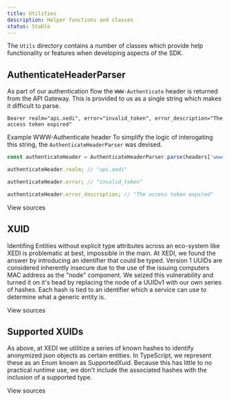```yaml
---
title: Utilities
description: Helper functions and classes
status: Stable
---
```



The <Link href="https://github.com/xedi/sdk-js/tree/master/src/Utils">`Utils`<LinkExternalIcon /></Link> directory contains a number of classes which provide help functionality or features when developing aspects of the SDK.

## AuthenticateHeaderParser

As part of our <Link href="/architecture/authentication">authentication flow</Link> the <Link href="https://tools.ietf.org/html/rfc6750#page-9">`WWW-Authenticate` header<LinkExternalIcon /></Link> is returned from the API Gateway. This is provided to us as a single string which makes it difficult to parse.
```
Bearer realm="api.xedi", error="invalid_token", error_description="The access token expired"
```
<Text as="p" mb={3} fontSize={1} color="gray.5">Example WWW-Authenticate header</Text>
<Text as="p" mb={3}>To simplify the logic of interogating this string, the `AuthenticateHeaderParser` was devised.</Text>

```javascript
const authenticateHeader = AuthenticateHeaderParser.parse(headers['www-authenticate']);

authenticateHeader.realm; // "api.xedi"

authenticateHeader.error; // "invalid_token"

authenticateHeader.error_description; // "The access token expired"
```

<Link href="https://github.com/xedi/sdk-js/blob/master/src/Utils/AuthenticateHeaderParser.ts"><CodeIcon mr={1} />View sources<LinkExternalIcon ml={1} /></Link>

## XUID

Identifing Entities without explicit type attributes across an eco-system like XEDI is problematic at best, impossible in the main. At XEDI, we found the answer by introducing an identifier that could be typed. <Link href="https://en.wikipedia.org/wiki/Universally_unique_identifier#Version_1_(date-time_and_MAC_address)">Version 1 UUIDs<LinkExternalIcon ml={1} /></Link> are considered inherently insecure due to the use of the issuing computers MAC address as the "node" component. We seized this vulnerability and turned it on it's head by replacing the node of a UUIDv1 with our own series of hashes. Each hash is tied to an identifier which a service can use to determine what a generic entity is.

<Link href="https://github.com/xedi/sdk-js/blob/master/src/Utils/Xuid.ts"><CodeIcon mr={1} />View sources<LinkExternalIcon ml={1} /></Link>

## Supported XUIDs

As above, at XEDI we utilitize a series of known hashes to identify anonymized json objects as certain entities. In TypeScript, we represent these as an Enum known as SupportedXuid. Because this has little to no practical runtime use, we don't include the associated hashes with the inclusion of a supported type.

<Link href="https://github.com/xedi/sdk-js/blob/master/src/Utils/Xuid.ts"><CodeIcon mr={1} />View sources<LinkExternalIcon ml={1} /></Link>

